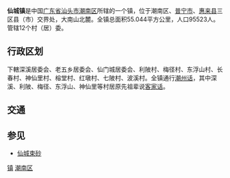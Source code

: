 {{coor icon|w=24px|23|14|06|N|116|18|34|E}}
{{中国乡级行政区
| 行政区全称 = 仙城镇
| 景观照片文件名 =
| 景观照片描述 =
| 汉语拼音 = Xiancheng Zhen
| 通用拼音 =
| 注音符號 =
| 其它标音类型1 =
| 其它标音1 =
| 其它标音类型2 =
| 其它标音2 =
| 其它语言类型1 = [[英语|英语]]
| 其它语言地名1 = Xiancheng Town
| 其它语言类型2 =
| 其它语言地名2 =
| 上级行政区 = [[广东省|广东省]][[汕头市|汕头市]][[潮南区|潮南区]]
| 行政区类别 = [[镇|镇]]
| 行政区划代码 =
| 地理坐标 =
| 总面积 = 55.044[[平方公里|平方公里]]
| 户籍人口 = 95523人
| 户籍人口年份 = 2008年
| 常住人口 =
| 常住人口年份 =
| 人口密度 = 约1,735人/平方公里
| 行政区划 = 辖12个[[居委会|居委会]]与[[行政村|行政村]]
| 官方网站 =
| 政府驻地 =
| 邮政编码 = 515143
| 毗邻行政区 = [[峡山街道|峡山街道]] <br> [[两英镇|两英镇]] <br>↑ <br> '''仙城镇''' <br> ↓ <br> [[陈店镇_(汕头市)|陈店镇]] <br>[[贵屿镇|贵屿镇]] <br> [[铜盂镇|铜盂镇]]  
| 位置图文件名 =
| 位置图描述 =
}}
'''仙城镇'''是中国[[广东省|广东省]][[汕头市|汕头市]][[潮南区|潮南区]]所辖的一个镇，位于潮南区、[[普宁市|普宁市]]、[[惠来县|惠来县]]三区县（市）交界处，大南山北麓。全镇总面积55.044平方公里，人口95523人。管辖12个村（居）委。

==行政区划==
下轄深溪居委会、老五乡居委会、仙门城居委会、利陂村、梅径村、东浮山村、长春村、神仙里村、榕堂村、红墩村、七陂村、波溪村。全镇通行[[潮州话|潮州话]]，其中深溪、利陂、梅径、东浮山、神仙里等村居原先祖辈说[[客家话|客家话]]。

==交通==


{{Geographic Location (8-way)
 | 西北 = [[占陇镇|占陇镇]]
 | 北 = [[陈店镇_(汕头市)|陈店镇]]
 | 東北 = [[司马浦镇|司马浦镇]]
 | 西 = [[军埠镇|军埠镇]]
 | 中央 = '''仙城镇'''
 | 東 = [[两英镇|两英镇]]
 | 西南 = [[下架山镇|下架山镇]]
 | 南 = [[红场镇|红场镇]] 
 | 東南 = [[两英镇|两英镇]]
}}
==参见==
*[[仙城束砂|仙城束砂]]

{{GD-stub}}
{{汕头市潮南区行政区划}}
[[category:潮南区行政区划|镇]]
[[category:汕头建制镇|潮南区]]